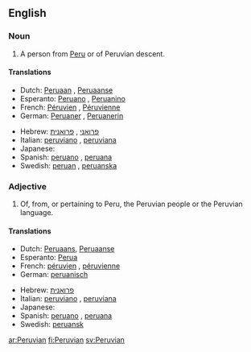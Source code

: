 ==English==

===Noun===
{{en-noun}}

# A person from [[Peru]] or of Peruvian descent.

====Translations====
{{trans-top|person from Peru}}
* Dutch: [[Peruaan]] {{m}}, [[Peruaanse]] {{f}}
* Esperanto: [[Peruano]] {{m}}, [[Peruanino]] {{f}}
* French: [[Péruvien]] {{m}}, [[Péruvienne]] {{f}}
* German: [[Peruaner]] {{m}}, [[Peruanerin]] {{f}}
{{trans-mid}}
* Hebrew: [[פרואני]] {{m}}, [[פרואנית]] {{f}}
* Italian: [[peruviano]] {{m}}, [[peruviana]] {{f}}
* Japanese: {{t|ja|ペルー人|tr=Perūjin|sc=Jpan}}
* Spanish: [[peruano]] {{m}}, [[peruana]] {{f}}
* Swedish: [[peruan]] {{m}}, [[peruanska]] {{f}}
{{trans-bottom}}

===Adjective===
{{en-adj|-}}

# Of, from, or pertaining to Peru, the Peruvian people or the Peruvian language.

====Translations====
{{trans-top|pertaining to Peru}}
* Dutch: [[Peruaans]], [[Peruaanse]]
* Esperanto: [[Perua]]
* French: [[péruvien]] {{m}}, [[péruvienne]] {{f}}
* German: [[peruanisch]]
{{trans-mid}}
* Hebrew: [[פרואנית]] {{f}}
* Italian: [[peruviano]] {{m}}, [[peruviana]] {{f}}
* Japanese: {{t|ja|ペルーの|tr=Perū no|sc=Jpan}}
* Spanish: [[peruano]] {{m}}, [[peruana]] {{f}}
* Swedish: [[peruansk]]
{{trans-bottom}}

[[ar:Peruvian]]
[[fi:Peruvian]]
[[sv:Peruvian]]